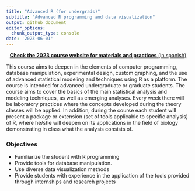 ```yaml
---
title: "Advanced R (for undergrads)"
subtitle: "Advanced R programming and data visualization"
output: github_document
editor_options: 
  chunk_output_type: console
date: '2023-06-01'
---
```


<div class="alert alert-success">

<center>[**Check the 2023 course website for materials and practices** (in spanish)](https://marce10.github.io/r_avanzado_2023)</center>

</div>

This course aims to deepen in the elements of computer programming, database manipulation, experimental design, custom graphing, and the use of advanced statistical modeling and techniques using R as a platform. The course is intended for advanced undergraduate or graduate students. The course aims to cover the basics of the main statistical analysis and modeling techniques, as well as emerging analyses. Every week there will be laboratory practices where the concepts developed during the theory classes will be applied. In addition, during the course each student will present a package or extension (set of tools applicable to specific analysis) of R, where he/she will deepen on its applications in the field of biology demonstrating in class what the analysis consists of.

::: {.alert .alert-info}
### **Objectives** {.unnumbered .unlisted}

- Familiarize the student with R programming
- Provide tools for database manipulation.
- Use diverse data visualization methods
- Provide students with experience in the application of the tools provided through internships and research projects

:::

&nbsp; 


